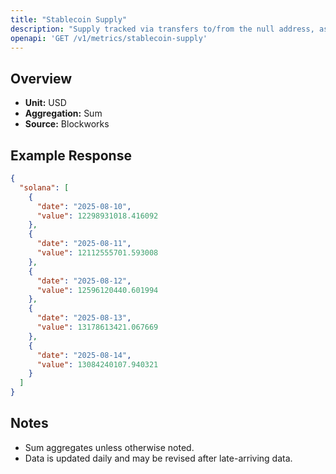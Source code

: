 ```yaml
---
title: "Stablecoin Supply"
description: "Supply tracked via transfers to/from the null address, as well as distinct issuance and redemption events for supported stablecoins. Circulating supply remove supply held in bridges, token treasuries, and known mint/burn addresses."
openapi: 'GET /v1/metrics/stablecoin-supply'
---
```


## Overview

- **Unit:** USD
- **Aggregation:** Sum
- **Source:** Blockworks



## Example Response

```json
{
  "solana": [
    {
      "date": "2025-08-10",
      "value": 12298931018.416092
    },
    {
      "date": "2025-08-11",
      "value": 12112555701.593008
    },
    {
      "date": "2025-08-12",
      "value": 12596120440.601994
    },
    {
      "date": "2025-08-13",
      "value": 13178613421.067669
    },
    {
      "date": "2025-08-14",
      "value": 13084240107.940321
    }
  ]
}
```

## Notes
- Sum aggregates unless otherwise noted.
- Data is updated daily and may be revised after late-arriving data.
